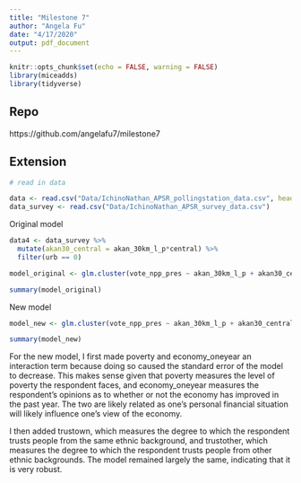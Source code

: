 ```yaml
---
title: "Milestone 7"
author: "Angela Fu"
date: "4/17/2020"
output: pdf_document
---
```


```r
knitr::opts_chunk$set(echo = FALSE, warning = FALSE)
library(miceadds)
library(tidyverse)

```
## Repo

https://github.com/angelafu7/milestone7

## Extension

```r

# read in data

data <- read.csv("Data/IchinoNathan_APSR_pollingstation_data.csv", header=TRUE)
data_survey <- read.csv("Data/IchinoNathan_APSR_survey_data.csv")

```

Original model

```r
data4 <- data_survey %>%
  mutate(akan30_central = akan_30km_l_p*central) %>%
  filter(urb == 0)

model_original <- glm.cluster(vote_npp_pres ~ akan_30km_l_p + akan30_central + eth_akan + eth_ewe + eth_dagomba + male + economy_oneyear + poverty + dev_factor2 + central + r4, family = "binomial", data = data4, cluster = "fid0725")

summary(model_original)
```

New model

```r
model_new <- glm.cluster(vote_npp_pres ~ akan_30km_l_p + akan30_central + eth_akan + eth_ewe + eth_dagomba + male + dev_factor2 + central + r4 + poverty:economy_oneyear + trustown + trustother, family = "binomial", data = data4, cluster = "fid0725")

summary(model_new)
```

For the new model, I first made poverty and economy_oneyear an interaction term because doing so caused the standard error of the model to decrease. This makes sense given that poverty measures the level of poverty the respondent faces, and economy_oneyear measures the respondent's opinions as to whether or not the economy has improved in the past year. The two are likely related as one's personal financial situation will likely influence one's view of the economy.

I then added trustown, which measures the degree to which the respondent trusts people from the same ethnic background, and trustother, which measures the degree to which the respondent trusts people from other ethnic backgrounds. The model remained largely the same, indicating that it is very robust. 